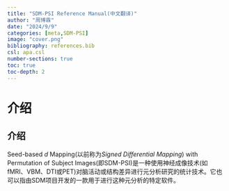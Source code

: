 ```yaml
---
title: "SDM-PSI Reference Manual(中文翻译)"
author: "周博霖"
date: "2024/9/9"
categories: [meta,SDM-PSI]
image: "cover.png"
bibliography: references.bib
csl: apa.csl
number-sections: true
toc: true
toc-depth: 2
---
```


# 介绍

## 介绍

Seed-based *d* Mapping(以前称为*Signed Differential Mapping*) with Permutation of Subject Images(即SDM-PSI)是一种使用神经成像技术(如fMRI、VBM、DTI或PET)对脑活动或结构差异进行元分析研究的统计技术。它也可以指由SDM项目开发的一款用于进行这种元分析的特定软件。